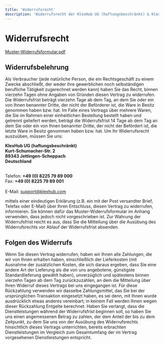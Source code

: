 ```yaml
---
title: 'Widerrufsrecht'
description: 'Widerrufsrecht der KlexHub UG (haftungsbeschränkt) & KlexHub, Inc.'
---
```



# Widerrufsrecht

[Muster-Widerrufsformular.pdf](/documents/Muster-Widerrufsformular.pdf)

## Widerrufsbelehrung

Als Verbraucher (jede natürliche Person, die ein Rechtsgeschäft zu einem
Zwecke abschließt, der weder ihre gewerblichen noch selbständigen berufliche
Tätigkeit zugerechnet werden kann) haben Sie das Recht, binnen vierzehn
Tagen ohne Angaben von Gründen diesen Vertrag zu widerrufen. Die
Widerrufsfrist beträgt vierzehn Tage ab dem Tag, an dem Sie oder ein von
Ihnen benannter Dritte, der nicht der Beförderer ist, die Ware in Besitz
genommen haben bzw. hat. Im Falle eines Vertrags über mehrere Waren, die
Sie im Rahmen einer einheitlichen Bestellung bestellt haben und getrennt
geliefert werden, beträgt die Widerrufsfrist 14 Tage ab dem Tag an dem Sie
oder ein von Ihnen benannter Dritte, der nicht der Befördert ist, die letzte Ware
in Besitz genommen haben bzw. hat. Um Ihr Widerrufsrecht auszuüben,
müssen Sie uns:

**KlexHub UG (haftungsbeschränkt)** <br/>
**Kurt-Schumacher-Str. 2**<br/>
**89343 Jettingen-Scheppach**<br/>
**Deutschland**<br/>

<br />
Telefon: <b>+49 (0) 8225 79 89 000</b>
<br />
Fax: <b>+49 (0) 8225 79 89 001</b> <br />
<br />
E-Mail: <a href="mailto:support@klexhub.com">support@klexhub.com</a>
<br />

mittels einer eindeutigen Erklärung (z.B. ein mit der Post versandter Brief,
Telefax oder E-Mail) über Ihren Entschluss, diesen Vertrag zu widerrufen,
informieren. Sie können dafür das Muster-Widerrufsformular im Anhang
verwenden, dass jedoch nicht vorgeschrieben ist.
Zur Wahrung der Widerrufsfrist reicht es aus, dass Sie die Mitteilung über die
Ausübung des Widerrufsrechts vor Ablauf der Widerrufsfrist absenden.

## Folgen des Widerrufs

Wenn Sie diesen Vertrag widerrufen, haben wir Ihnen alle Zahlungen, die wir
von Ihnen erhalten haben, einschließlich der Lieferkosten (mit Ausnahme der
zusätzlichen Kosten, die sich daraus ergeben, dass Sie eine andere Art der
Lieferung als die von uns angebotene, günstigste Standardlieferung gewählt
haben), unverzüglich und spätestens binnen vierzehn Tagen ab dem Tag
zurückzuzahlen, an dem die Mitteilung über Ihren Widerruf dieses Vertrags bei
uns eingegangen ist. Für diese Rückzahlung verwenden wir dasselbe
Zahlungsmittel, das Sie bei der ursprünglichen Transaktion eingesetzt haben,
es sei denn, mit Ihnen wurde ausdrücklich etwas anderes vereinbart; in keinem
Fall werden Ihnen wegen dieser Rückzahlung Entgelte berechnet.
Haben Sie verlangt, dass die Dienstleistungen während der Widerrufsfrist
beginnen soll, so haben Sie uns einen angemessenen Betrag zu zahlen, der
dem Anteil der bis zu dem Zeitpunkt, zu dem Sie uns von der Ausübung des
Widerrufsrechts hinsichtlich dieses Vertrags unterrichten, bereits erbrachten
Dienstleistungen im Vergleich zum Gesamtumfang der im Vertrag
vorgesehenen Dienstleistungen entspricht.

